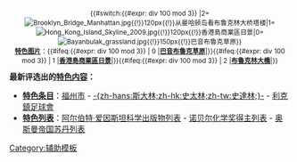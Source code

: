 <!-- 每种特色最多3个最新入选的条目，特色图片用最新的 -->
<div style="float:right; text-align: center;font-size:smaller;">
{{#switch:{{#expr:{{CURRENTTIMESTAMP}} div 100 mod 3}} |2=[[File:Brooklyn Bridge Manhattan.jpg{{!}}120px{{!}}从曼哈顿岛看布鲁克林大桥塔楼]]|1=[[File:Hong_Kong_Island_Skyline_2009.jpg{{!}}120px{{!}}香港島商業區日景]]|0=[[File:Bayanbulak_grassland.jpg{{!}}150px{{!}}巴音布魯克草原]]}}<br />
'''[[Wikipedia:特色圖片|特色图片]]'''：{{#ifeq:{{#expr:{{CURRENTTIMESTAMP}} div 100 mod 3}} | 0 |'''[[巴音郭楞蒙古自治州|巴音布魯克草原]]'''|}}{{#ifeq:{{#expr:{{CURRENTTIMESTAMP}} div 100 mod 3}} | 1 |'''[[香港島|香港島商業區日景]]'''|}}{{#ifeq:{{#expr:{{CURRENTTIMESTAMP}} div 100 mod 3}} | 2 |'''[[布魯克林大橋]]'''|}}
</div>
'''最新评选出的[[Portal:特色內容|特色内容]]：'''
*'''[[Wikipedia:特色条目|特色条目]]'''：[[福州市]] - [[斯大林|-{zh-hans:斯大林;zh-hk:史太林;zh-tw:史達林;}-]] - [[利克鎮足球會]]
*'''[[Wikipedia:特色列表|特色列表]]'''：[[阿尔伯特·爱因斯坦科学出版物列表]] - [[诺贝尔化学奖得主列表]] - [[奥斯曼帝国苏丹列表]]
<noinclude>
{{Clear}}
[[Category:辅助模板]]
</noinclude>